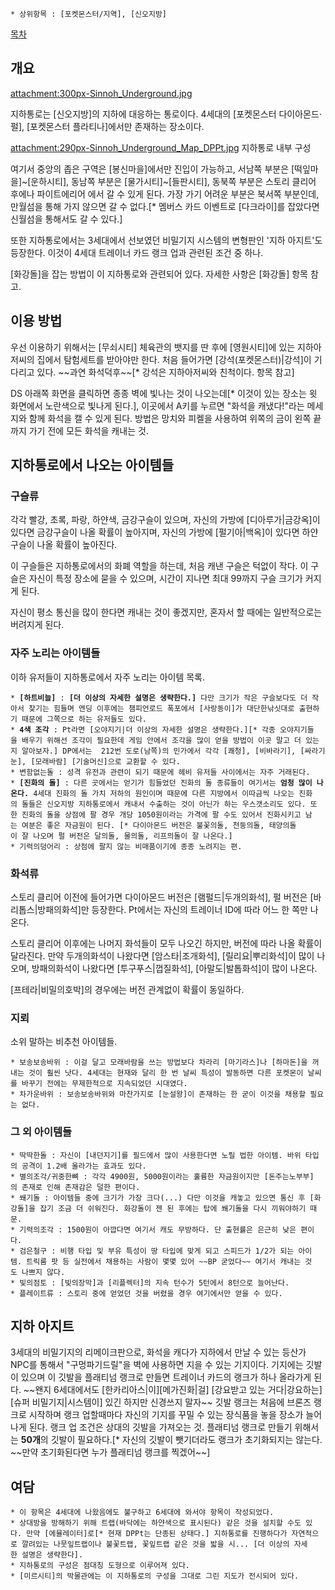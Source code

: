  * 상위항목 : [포켓몬스터/지역], [신오지방]

[[목차]]

== 개요 ==
attachment:300px-Sinnoh_Underground.jpg

지하통로는 [신오지방]의 지하에 대응하는 통로이다. 4세대의 [포켓몬스터 다이아몬드·펄], [포켓몬스터 플라티나]에서만 존재하는 장소이다.

attachment:290px-Sinnoh_Underground_Map_DPPt.jpg
지하통로 내부 구성

여기서 중앙의 좁은 구역은 [봉신마을]에서만 진입이 가능하고, 서남쪽 부분은 [떡잎마을]~[운하시티], 동남쪽 부분은 [물가시티]~[들판시티], 동북쪽 부분은 스토리 클리어 후에나 파이트에리어 에서 갈 수 있게 된다. 가장 가기 어려운 부분은 북서쪽 부분인데, 만월섬을 통해 가지 않으면 갈 수 없다.[* 멤버스 카드 이벤트로 [다크라이]를 잡았다면 신월섬을 통해서도 갈 수 있다.]

또한 지하통로에서는 3세대에서 선보였던 비밀기지 시스템의 변형판인 '지하 아지트'도 등장한다. 이것이 4세대 트레이너 카드 랭크 업과 관련된 조건 중 하나.

[화강돌]을 잡는 방법이 이 지하통로와 관련되어 있다. 자세한 사항은 [화강돌] 항목 참고.

== 이용 방법 ==
우선 이용하기 위해서는 [무쇠시티] 체육관의 뱃지를 딴 후에 [영원시티]에 있는 지하아저씨의 집에서 탐험세트를 받아야만 한다. 처음 들어가면 [강석(포켓몬스터)|강석]이 기다리고 있다. ~~과연 화석덕후~~[* 강석은 지하아저씨와 친척이다. 항목 참고]  

DS 아래쪽 화면을 클릭하면 종종 벽에 빛나는 것이 나오는데[* 이것이 있는 장소는 윗 화면에서 노란색으로 빛나게 된다.], 이곳에서 A키를 누르면 "화석을 캐냈다!"라는 메세지와 함께 화석을 캘 수 있게 된다. 방법은 망치와 피켈을 사용하여 위쪽의 금이 왼쪽 끝까지 가기 전에 모든 화석을 캐내는 것.

== 지하통로에서 나오는 아이템들 ==
=== 구슬류 ===
각각 빨강, 초록, 파랑, 하얀색, 금강구슬이 있으며, 자신의 가방에 [디아루가|금강옥]이 있다면 금강구슬이 나올 확률이 높아지며, 자신의 가방에 [펄기아|백옥]이 있다면 하얀구슬이 나올 확률이 높아진다.

이 구슬들은 지하통로에서의 화폐 역할을 하는데, 처음 캐낸 구슬은 턱없이 작다. 이 구슬은 자신이 특정 장소에 묻을 수 있으며, 시간이 지나면 최대 99까지 구슬 크기가 커지게 된다.

자신이 평소 통신을 많이 한다면 캐내는 것이 좋겠지만, 혼자서 할 때에는 일반적으로는 버려지게 된다.

=== 자주 노리는 아이템들 ===
이하 유저들이 지하통로에서 자주 노리는 아이템 목록.

 * '''[하트비늘]''' : '''[더 이상의 자세한 설명은 생략한다.]''' 다만 크기가 작은 구슬보다도 더 작아서 찾기는 힘들며 엔딩 이후에는 챔피언로드 폭포에서 [사랑동이]가 대단한낚싯대로 출현하기 때문에 그쪽으로 하는 유저들도 있다.
 * '''4색 조각''' : Pt라면 [오야지기|더 이상의 자세한 설명은 생략한다.][* 각종 오야지기들을 배우기 위해선 조각이 필요한데 게임 안에서 조각을 많이 얻을 방법이 이곳 말고 더 있는지 알아보자.] DP에서는  212번 도로(남쪽)의 민가에서 각각 [쾌청], [비바라기], [싸라기눈], [모래바람] [기술머신]으로 교환할 수 있다.
 * 변함없는돌 : 성격 유전과 관련이 되기 때문에 헤비 유저들 사이에서는 자주 거래된다.
 * '''[진화의 돌]''' : 다른 곳에서는 얻기가 힘들었던 진화의 돌 종류들이 여기서는 '''엄청 많이 나온다.''' 4세대 진화의 돌 가치 저하의 원인이며 때문에 다른 지방에서 이따금씩 나오는 진화의 돌들은 신오지방 지하통로에서 캐내서 수출하는 것이 아닌가 하는 우스갯소리도 있다. 또한 진화의 돌을 상점에 팔 경우 개당 1050원이라는 가격에 팔 수도 있어서 진화시키고 남는 여분은 좋은 자금원이 된다. [* 다이아몬드 버전은 불꽃의돌, 천둥의돌, 태양의돌이 잘 나오며 펄 버전은 달의돌, 물의돌, 리프의돌이 잘 나온다.]
 * 기력의덩어리 : 상점에 팔지 않는 비매품이기에 종종 노려지는 편. 

=== 화석류 ===
스토리 클리어 이전에 들어가면 다이아몬드 버전은 [램펄드|두개의화석], 펄 버전은 [바리톱스|방패의화석]만 등장한다. Pt에서는 자신의 트레이너 ID에 따라 어느 한 쪽만 나온다.

스토리 클리어 이후에는 나머지 화석들이 모두 나오긴 하지만, 버전에 따라 나올 확률이 달라진다. 만약 두개의화석이 나왔다면 [암스타|조개화석], [릴리요|뿌리화석]이 많이 나오며, 방패의화석이 나왔다면 [투구푸스|껍질화석], [아말도|발톱화석]이 많이 나온다.

[프테라|비밀의호박]의 경우에는 버전 관계없이 확률이 동일하다.

=== 지뢰 ===
소위 말하는 비추천 아이템들.

 * 보송보송바위 : 이걸 달고 모래바람을 쓰는 방법보다 차라리 [마기라스]나 [하마돈]을 꺼내는 것이 훨씬 낫다. 4세대는 현재와 달리 한 번 날씨 특성이 발동하면 다른 포켓몬이 날씨를 바꾸기 전에는 무제한적으로 지속되었던 시대였다.
 * 차가운바위 : 보송보송바위와 마찬가지로 [눈설왕]이 존재하는 한 굳이 이것을 채용할 필요는 없다.
 
=== 그 외 아이템들 ===
 * 딱딱한돌 : 자신이 [내던지기]를 필드에서 많이 사용한다면 노릴 법한 아이템. 바위 타입의 공격이 1.2배 올라가는 효과도 있다.
 * 별의조각/귀중한뼈 : 각각 4900원, 5000원이라는 훌륭한 자금원이지만 [돈주는노부부]의 존재로 인해 존재감은 덜한 편이다.
 * 쐐기돌 : 아이템들 중에 크기가 가장 크다(...) 다만 이것을 캐놓고 있으면 통신 후 [화강돌]을 잡기 조금 더 쉬워진다. 화강돌이 젠 된 후에는 탑에 쐐기돌을 다시 끼워야하기 때문.
 * 기력의조각 : 1500원이 아깝다면 여기서 캐도 무방하다. 단 출현률은 은근히 낮은 편이다.
 * 검은철구 : 비행 타입 및 부유 특성이 땅 타입에 맞게 되고 스피드가 1/2가 되는 아이템. 트릭룸 팟 등 실전에서 채용하는 사람이 몇몇 있어 ~~BP 굳었다~~ 여기서 캐내는 것도 나쁘지 않다.
 * 빛의점토 : [빛의장막]과 [리플렉터]의 지속 턴수가 5턴에서 8턴으로 늘어난다.
 * 플레이트류 : 스토리 중에 얻었던 것을 버렸을 경우 여기에서만 얻을 수 있다.
== 지하 아지트 ==
3세대의 비밀기지의 리메이크판으로, 화석을 캐다가 지하에서 만날 수 있는 등산가 NPC를 통해서 "구멍파기드릴"을 벽에 사용하면 지을 수 있는 기지이다. 기지에는 깃발이 있으며 이 깃발을 플래티넘 랭크로 만들면 트레이너 카드의 랭크가 하나 올라가게 된다. ~~왠지 6세대에서도 [한카리아스|이][메가진화|걸] [강요받고 있는 거다|강요하는] [슈퍼 비밀기지|시스템이] 있긴 하지만 신경쓰지 말자~~ 깃발 랭크는 처음에 브론즈 랭크로 시작하며 랭크 업할때마다 자신의 기지를 꾸밀 수 있는 장식품을 놓을 장소가 늘어나게 된다. 랭크 업 조건은 상대의 깃발을 가져오는 것. 플래티넘 랭크로 만들기 위해서는 '''50개'''의 깃발이 필요하다.[* 자신의 깃발이 뺏기더라도 랭크가 초기화되지는 않는다. ~~만약 초기화된다면 누가 플래티넘 랭크를 찍겠어~~]

== 여담 ==
 * 이 항목은 4세대에 나왔음에도 불구하고 6세대에 와서야 항목이 작성되었다.  
 * 상대방을 방해하기 위해 트랩(바닥에는 하얀색으로 표시된다) 같은 것을 설치할 수도 있다. 만약 [에뮬레이터]로[* 현재 DPPt는 단종된 상태다.] 지하통로를 진행하다가 자연적으로 깔려있는 나뭇잎트랩이나 불꽃트랩, 꽃잎트랩 같은 것을 밟을 시... [더 이상의 자세한 설명은 생략한다].
 * 지하통로의 구성은 점대칭 도형으로 이루어져 있다.
 * [미르시티]의 박물관에는 이 지하통로의 구성을 그대로 그린 지도가 전시되어 있다.
